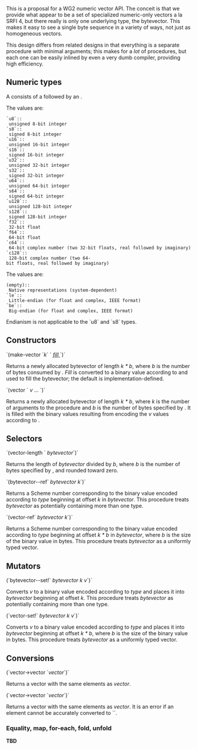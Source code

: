 This is a proposal for a WG2 numeric vector API.  The conceit is that we provide what appear to be a set of specialized numeric-only vectors a la SRFI 4, but there really is only one underlying type, the bytevector.  This makes it easy to see a single byte sequence in a variety of ways, not just as homogeneous vectors.

This design differs from related designs in that everything is a separate procedure with minimal arguments; this makes for a ''lot'' of procedures, but each one can be easily inlined by even a very dumb compiler, providing high efficiency.

== Numeric types ==

A <type> consists of a <principal type> followed by an <endianism>.

The <principal type> values are:

 `u8`::
  unsigned 8-bit integer
 `s8`::
  signed 8-bit integer
 `u16`::
  unsigned 16-bit integer
 `s16`::
  signed 16-bit integer
 `u32`::
  unsigned 32-bit integer
 `s32`::
  signed 32-bit integer
 `u64`::
  unsigned 64-bit integer
 `s64`::
  signed 64-bit integer
 `u128`::
  unsigned 128-bit integer
 `s128`::
  signed 128-bit integer
 `f32`::
  32-bit float
 `f64`::
  64-bit float
 `c64`::
  64-bit complex number (two 32-bit floats, real followed by imaginary)
 `c128`::
  128-bit complex number (two 64-bit floats, real followed by imaginary)

The <endianism> values are:

 (empty)::
  Native representations (system-dependent)
 `le`::
  Little-endian (for float and complex, IEEE format)
 `be`::
  Big-endian (for float and complex, IEEE format)

Endianism is not applicable to the `u8` and `s8` types.


== Constructors ==

`(make-<type>vector `''k''` ` [[|''fill'' ]]`)`

Returns a newly allocated bytevector of length ''k * b'', where ''b'' is the number of bytes consumed by <type>.  ''Fill'' is converted to a binary value according to <type> and used to fill the bytevector; the default is implementation-defined.

`(<type>vector ` ''v'' ... `)`

Returns a newly allocated bytevector of length ''k * b'', where ''k'' is the number of arguments to the procedure and ''b'' is the number of bytes specified by <type>.  It is filled with the binary values resulting from encoding the ''v'' values according to <type>.

== Selectors ==

`(<type>vector-length ` ''bytevector''`)`

Returns the length of ''bytevector'' divided by ''b'', where ''b'' is the number of bytes specified by <type>, and rounded toward zero.

`(bytevector-<type>-ref` ''bytevector k''`)`

Returns a Scheme number corresponding to the binary value encoded according to ''type'' beginning at offset ''k'' in ''bytevector''.  This procedure treats ''bytevector'' as potentially containing more than one type.

`(<type>vector-ref` ''bytevector k''`)`

Returns a Scheme number corresponding to the binary value encoded according to ''type'' beginning at offset ''k * b'' in ''bytevector'', where ''b'' is the size of the binary value in bytes.  This procedure treats ''bytevector'' as a uniformly typed vector.

== Mutators ==

(`bytevector-<type>-set!` ''bytevector k v''`)`

Converts ''v'' to a binary value encoded according to ''type'' and places it into ''bytevector'' beginning at offset ''k''.  This procedure treats ''bytevector'' as potentially containing more than one type.

(`<type>vector-set!` ''bytevector k v''`)`

Converts ''v'' to a binary value encoded according to ''type'' and places it into ''bytevector'' beginning at offset ''k * b'', where ''b'' is the size of the binary value in bytes.  This procedure treats ''bytevector'' as a uniformly typed vector.

== Conversions ==

(`vector-><type>vector `''vector''`)`

Returns a vector with the same elements as ''<type>vector''.

(`<type>vector->vector `''<type>vector''`)`

Returns a <type>vector with the same elements as ''vector''.  It is an error if an element cannot be accurately converted to `<type>`.


=== Equality, map, for-each, fold, unfold ===

'''TBD'''